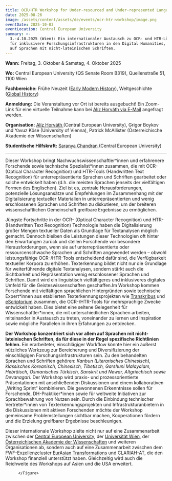 ```yaml
---
title: OCR/HTR Workshop for Under-resourced and Under-represented Languages
date: 2025-08-26
image: /assets/content/assets/de/events/ocr-htr-workshop/image.png
eventDate: 2025-10-03
eventLocation: Central European University
summary: >-
  3.-4.10.2025 (Wien): Ein internationaler Austausch zu OCR- und HTR-Lösungen –
  für inklusivere Forschungsinfrastrukturen in den Digital Humanities, mit Fokus
  auf Sprachen mit nicht-lateinischen Schriften.
---
```

**Wann:** Freitag, 3. Oktober & Samstag, 4. Oktober 2025

**Wo:** Central European University (QS Senate Room B319), Quellenstraße 51, 1100 Wien

**Fachbereiche:** Frühe Neuzeit ([Early Modern History](https://historicalstudies.ceu.edu/fields/early-modern-history)), Weltgeschichte ([Global History](https://historicalstudies.ceu.edu/fields/global-history))

**Anmeldung:** Die Veranstaltung vor Ort ist bereits ausgebucht! Ein Zoom-Link für eine virtuelle Teilnahme kann bei [Alíz Horváth via E-Mail](mailto:HorvathA@ceu.edu) angefragt werden.

**Organisation:** [Alíz Horváth ](https://historicalstudies.ceu.edu/node/426)(Central European University), Grigor Boykov und Yavuz Köse (University of Vienna), Patrick McAllister (Österreichische Akademie der Wissenschaften)

**Studentische Hilfskraft:** [Saranya Chandran ](https://historicalstudies.ceu.edu/node/66)(Central European University)

---

Dieser Workshop bringt Nachwuchswissenschaftler\*innen und erfahrenere Forschende sowie technische Spezialist\*innen zusammen, die mit OCR- (Optical Character Recognition) und HTR-Tools (Handwritten Text Recognition) für unterrepräsentierte Sprachen und Schriften gearbeitet oder solche entwickelt haben (d.h. die meisten Sprachen jenseits der vielfältigen Formen des Englischen). Ziel ist es, zentrale Herausforderungen, potenzielle Lösungsansätze und Empfehlungen im Zusammenhang mit der Digitalisierung textueller Materialien in unterrepräsentierten und wenig erschlossenen Sprachen und Schriften zu diskutieren, um der breiteren wissenschaftlichen Gemeinschaft greifbare Ergebnisse zu ermöglichen.

Jüngste Fortschritte in der OCR- (Optical Character Recognition) und HTR- (Handwritten Text Recognition) Technologie haben die Digitalisierung großer Mengen textueller Daten als Grundlage für Textanalysen möglich gemacht. Dennoch bleiben die Leistungen dieser Technologien oft hinter den Erwartungen zurück und stellen Forschende vor besondere Herausforderungen, wenn sie auf unterrepräsentierte oder ressourcenschwache Sprachen und Schriften angewendet werden – obwohl leistungsfähige OCR-/HTR-Tools entscheidend dafür sind, die Verfügbarkeit textueller Korpora zu erhöhen. Texterkennung bildet nicht nur die Grundlage für weiterführende digitale Textanalysen, sondern stärkt auch die Sichtbarkeit und Repräsentation wenig erschlossener Sprachen und Schriften. Damit wird ein linguistisch vielfältigeres und inklusiveres digitales Umfeld für die Geisteswissenschaften geschaffen.Im Workshop kommen Forschende mit vielfältigen sprachlichen Hintergründen sowie technische Expert\*innen aus etablierten Texterkennungsprojekten wie [Transkribus](https://www.transkribus.org/de) und [eScriptorium](https://sofer.info/) zusammen, die OCR-/HTR-Tools für mehrsprachige Zwecke entwickelt haben. Dies bietet eine seltene Gelegenheit für Wissenschaftler\*innen, die mit unterschiedlichen Sprachen arbeiten, miteinander in Austausch zu treten, voneinander zu lernen und Inspiration sowie mögliche Parallelen in ihren Erfahrungen zu entdecken.

**Der Workshop konzentriert sich vor allem auf Sprachen mit nicht-lateinischen Schriften, da für diese in der Regel spezifische Richtlinien fehlen.** Ein erarbeiteter, einschlägiger Workflow könnte hier ein äußerst nützliches Werkzeug zur Bereicherung und Diversifizierung der einschlägigen Forschungsinfrastrukturen sein. Zu den behandelten Sprachen und Schriften gehören: *Kanbun (Literarisches Chinesisch), klassisches Koreanisch, Chinesisch, Tibetisch, Garshuni Malayalam, Hebräisch, Osmanisches Türkisch, Sanskrit und Newar, Altgriechisch sowie Devanagari.* Der Workshop wird praxis- und prozessorientierte Präsentationen mit anschließenden Diskussionen und einem kollaborativen „Writing Sprint“ kombinieren. Die gewonnenen Erkenntnisse sollen für Forschende, DH-Praktiker\*innen sowie für weltweite Initiativen zur Sprachbewahrung von Nutzen sein. Durch die Einbindung technischer Vertreter\*innen von Texterkennungsprojekten und Infrastrukturanbietern in die Diskussionen mit aktiven Forschenden möchte der Workshop gemeinsame Problemstellungen sichtbar machen, Kooperationen fördern und die Erzielung greifbarer Ergebnisse beschleunigen.

Dieser internationale Workshop zielte nicht nur auf eine Zusammenarbeit zwischen der [Central European University](/consortium/central-european-university/), der [Universität Wien](/consortium/university-of-vienna/), der [Österreichischen Akademie der Wissenschaften](/consortium/austrian-academy-of-sciences/) und weiteren Organisationen ab, sondern auch auf eine Zusammenarbeit zwischen dem FWF-Exzellenzcluster [EurAsian Transformations](https://historicalstudies.ceu.edu/node/35) und CLARIAH-AT, die den Workshop finanziell unterstützt haben. Gleichzeitig wird auch die Reichweite des Workshops auf Asien und die USA erweitert.

<Grid layout="three-columns" alignment="stretch">
  <GridItem alignment="stretch">
    <ImageLink link={{"discriminant":"external","value":"https://historicalstudies.ceu.edu/node/35"}} src="/assets/content/assets/de/events/ocr-htr-workshop/csmeurasia-logoerlaeuterungrgb1612x68098f183be3b.jpg" alt="Logo EurAsia, Eurasian Transformations" text="Link zur Website Eurasian Transformations" />
  </GridItem>

  <GridItem alignment="stretch">
    <ImageLink link={{"discriminant":"external","value":"https://historicalstudies.ceu.edu/"}} src="/assets/content/assets/de/events/ocr-htr-workshop/central-european-university-logo.png" alt="Logo CEU, Central European University" text="Link zur Website des Department of historical Studies an der CEU" />
  </GridItem>

  <GridItem alignment="stretch">
    <Figure src="/assets/content/assets/de/events/ocr-htr-workshop/clariah-at-logo-transparent.png" alt="Logo CLARIAH-AT" alignment="center">

    </Figure>
  </GridItem>
</Grid>
